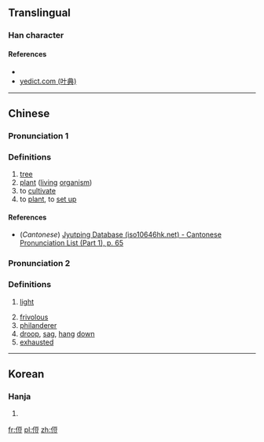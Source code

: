 ==Translingual==

===Han character===
{{Han char|rn=9|rad=人|as=07|sn=9|four=|canj=人一口廿 (OMRT)|ids=⿰[[亻]][[豆]]}}

====References====
* {{Han ref|kx=0103.220|dkj=00649|dj=0219.030|hdz=10158.020|uh=4FB8|ud=20408}}
*[http://yedict.com/htm/4F/4FB8.htm yedict.com (叶典)]

----

==Chinese==
{{zh-forms}}

===Pronunciation 1===
{{zh-pron
|m=shù
|c=syu6
|mc=y
|oc=y
|ma=
|cat=n,v
}}

===Definitions===

# [[tree]]
# [[plant]] ([[living]] [[organism]])
# to [[cultivate]]
# to [[plant]], to [[set up]]

====References====
*(''Cantonese'') [http://www.iso10646hk.net/jp/document/download.jsp Jyutping Database (iso10646hk.net) - Cantonese Pronunciation List (Part 1), p. 65]

===Pronunciation 2===
{{zh-pron
|m=dōu
|c=
|ma=
|cat=a,n,v
}}

===Definitions===

# {{context|adjective}} [[light]]
# [[frivolous]]
# [[philanderer]]
# [[droop]], [[sag]], [[hang]] [[down]]
# [[exhausted]]

----

==Korean==

===Hanja===
{{ko-hanja|hangeul=두|rv=du|mr=tu|y=twu}}

# {{defn|lang=ko|sort=人07}}

[[fr:侸]]
[[pl:侸]]
[[zh:侸]]